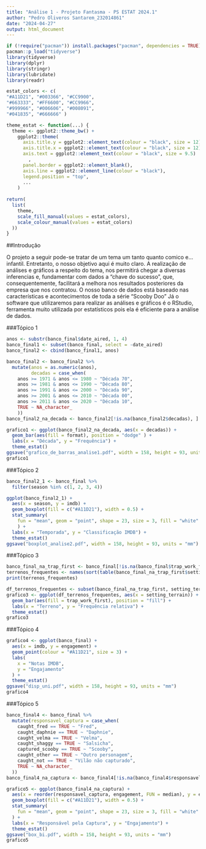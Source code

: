 ```yaml
---
title: "Análise 1 - Projeto Fantasma - PS ESTAT 2024.1"
author: "Pedro Oliveros Santarem_232014861"
date: "2024-04-27"
output: html_document
---
```


```r
if (!require("pacman")) install.packages("pacman", dependencies = TRUE)
pacman::p_load("tidyverse")
library(tidyverse)
library(dplyr)
library(stringr)
library(lubridate)
library(readr)
```

```r
estat_colors <- c(
"#A11D21", "#003366", "#CC9900",
"#663333", "#FF6600", "#CC9966",
"#999966", "#006606", "#008091",
"#041835", "#666666" )

theme_estat <- function(...) {
  theme <- ggplot2::theme_bw() + 
    ggplot2::theme(
      axis.title.y = ggplot2::element_text(colour = "black", size = 12), 
      axis.title.x = ggplot2::element_text(colour = "black", size = 12), 
      axis.text = ggplot2::element_text(colour = "black", size = 9.5)
        , 
      panel.border = ggplot2::element_blank(), 
      axis.line = ggplot2::element_line(colour = "black"), 
      legend.position = "top", 
      ...
    )
  
return(
  list(
    theme, 
    scale_fill_manual(values = estat_colors), 
    scale_colour_manual(values = estat_colors)
  ))
}
```

##Introdução

O projeto a seguir pode-se tratar de um tema um tanto quanto comico e... infantil. Entretanto, o nosso objetivo aqui é muito claro. A realização de análises e gráficos a respeito do tema, nos permitirá chegar a diversas inferencias e, fundamentar com dados a "chave do sucesso", que, consequentemente, facilitará a melhora nos resultados posteriores da empresa que nos contratou.
O nosso banco de dados está baseado nas características e acontecimentos de toda a série "Scooby Doo"
Já o software que utilizaremos para realizar as análises e gráficos é o RStudio, ferramenta muito utilizada por estatísticos pois ela é eficiente para a análise de dados.

###Tópico 1

```r
anos <- substr(banco_final$date_aired, 1, 4)
banco_final1 <- subset(banco_final, select = -date_aired)
banco_final2 <- cbind(banco_final1, anos)
```

```r
banco_final2 <- banco_final2 %>%
  mutate(anos = as.numeric(anos), 
         decadas = case_when(
    anos >= 1971 & anos <= 1980 ~ "Década 70",
    anos >= 1981 & anos <= 1990 ~ "Década 80",
    anos >= 1991 & anos <= 2000 ~ "Década 90",
    anos >= 2001 & anos <= 2010 ~ "Década 00",
    anos >= 2011 & anos <= 2020 ~ "Década 10",
    TRUE ~ NA_character_
    ))
banco_final2_na_decada <- banco_final2[!is.na(banco_final2$decadas), ]
```

```r
grafico1 <- ggplot(banco_final2_na_decada, aes(x = decadas)) + 
  geom_bar(aes(fill = format), position = "dodge" ) + 
  labs(x = "Década", y = "Frequência") + 
  theme_estat()
ggsave("grafico_de_barras_analise1.pdf", width = 158, height = 93, units = "mm")
grafico1
```

###Tópico 2

```r
banco_final2_1 <- banco_final %>% 
  filter(season %in% c(1, 2, 3, 4))

ggplot(banco_final2_1) + 
  aes(x = season, y = imdb) + 
  geom_boxplot(fill = c("#A11D21"), width = 0.5) + 
  stat_summary(
    fun = "mean", geom = "point", shape = 23, size = 3, fill = "white"
    ) + 
  labs(x = "Temporada", y = "Classificação IMDB") + 
  theme_estat()
ggsave("boxplot_analise2.pdf", width = 158, height = 93, units = "mm")
```

###Tópico 3

```r
banco_final_na_trap_first <- banco_final[!is.na(banco_final$trap_work_first), ]
terrenos_frequentes <- names(sort(table(banco_final_na_trap_first$setting_terrain), decreasing = TRUE))[1:3]
print(terrenos_frequentes)
```

```r
df_terrenos_frequentes <- subset(banco_final_na_trap_first, setting_terrain %in% terrenos_frequentes)
grafico3 <- ggplot(df_terrenos_frequentes, aes(x = setting_terrain)) + 
  geom_bar(aes(fill = trap_work_first), position = "fill") + 
  labs(x = "Terreno", y = "Frequência relativa") + 
  theme_estat()
grafico3
```

###Tópico 4

```r
grafico4 <- ggplot(banco_final) + 
  aes(x = imdb, y = engagement) + 
  geom_point(colour = "#A11D21", size = 3) + 
  labs(
    x = "Notas IMDB", 
    y = "Engajamento"
  ) + 
  theme_estat()
ggsave("disp_uni.pdf", width = 158, height = 93, units = "mm")
grafico4
```

###Tópico 5

```r
banco_final4 <- banco_final %>%
  mutate(responsavel_captura = case_when(
    caught_fred == TRUE ~ "Fred",
    caught_daphnie == TRUE ~ "Daphnie",
    caught_velma == TRUE ~ "Velma",
    caught_shaggy == TRUE ~ "Salsicha",
    captured_scooby == TRUE ~ "Scooby",
    caught_other == TRUE ~ "Outro personagem",
    caught_not == TRUE ~ "Vilão não capturado", 
    TRUE ~ NA_character_
  ))
banco_final4_na_captura <- banco_final4[!is.na(banco_final4$responsavel_captura), ]

grafico5 <- ggplot(banco_final4_na_captura) + 
  aes(x = reorder(responsavel_captura, engagement, FUN = median), y = engagement) + 
  geom_boxplot(fill = c("#A11D21"), width = 0.5) + 
  stat_summary(
    fun = "mean", geom = "point", shape = 23, size = 3, fill = "white"
  ) + 
  labs(x = "Responsável pela Captura", y = "Engajamento") + 
  theme_estat()
ggsave("box_bi.pdf", width = 158, height = 93, units = "mm")
grafico5
```
